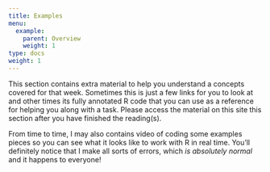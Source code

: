 ```yaml
---
title: Examples
menu:
  example:
    parent: Overview
    weight: 1
type: docs
weight: 1
---
```


This section contains extra material to help you understand a concepts covered for that week. Sometimes this is just a few links for you to look at and other times its fully annotated R code that you can use as a reference for helping you along with a task. Please access the material on this site this section after you have finished the reading(s). 

From time to time, I may also contains video of coding some examples pieces so you can see what it looks like to work with R in real time. You'll definitely notice that I make all sorts of errors, which *is absolutely normal* and it happens to everyone!
